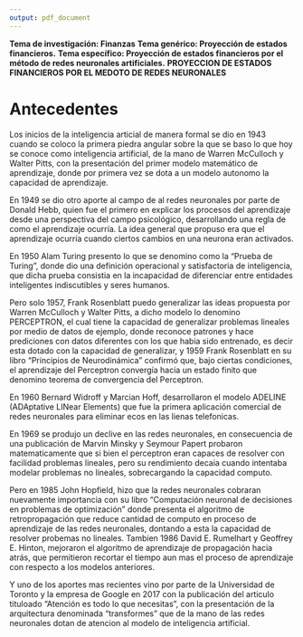 ```yaml
---
output: pdf_document
---
```


**Tema de investigación: Finanzas**
\newline
**Tema genérico: Proyección de estados financieros.**
\newline
**Tema específico: Proyección de estados financieros por el método de redes neuronales artificiales.**
\newline
\newline
**PROYECCION DE ESTADOS FINANCIEROS POR EL MEDOTO DE REDES NEURONALES**

# Antecedentes

Los inicios de la inteligencia articial de manera formal se dio en 1943 cuando se coloco la primera piedra angular sobre la que se baso lo que hoy se conoce como inteligencia artificial, de la mano de Warren McCulloch y Walter Pitts, con la presentación del primer modelo matemático de aprendizaje, donde por primera vez se dota a un modelo autonomo la capacidad de aprendizaje.

En 1949 se dio otro aporte al campo de al redes neuronales por parte de Donald Hebb, quien fue el primero en explicar los procesos del aprendizaje desde una perspectiva del campo psicológico, desarrollando una regla de como el aprendizaje ocurría. La idea general que propuso era que el aprendizaje ocurría cuando ciertos cambios en una neurona eran activados. 

En 1950 Alam Turing presento lo que se denomino como la "Prueba de Turing", donde dio una definición operacional y satisfactoria de inteligencia, que dicha prueba consistia en la incapacidad de diferenciar entre entidades inteligentes indiscutibles y seres humanos.

Pero solo 1957, Frank Rosenblatt puedo generalizar las ideas propuesta por Warren McCulloch y Walter Pitts, a dicho modelo lo denomino PERCEPTRON, el cual tiene la capacidad de generalizar problemas lineales por medio de datos de ejemplo, donde reconoce patrones y hace prediciones con datos diferentes con los que habia sido entrenado, es decir esta dotado con la capacidad de generalizar, y 1959 Frank Rosenblatt en su libro "Principios de Neurodinámica" confirmó que, bajo ciertas condiciones, el aprendizaje del Perceptron convergía hacia un estado
finito que denomino teorema de convergencia del Perceptron.

En 1960 Bernard Widroff y Marcian Hoff, desarrollaron el modelo ADELINE (ADAptative LINear Elements) que fue la primera aplicación comercial de redes neuronales para eliminar ecos en las lienas telefonicas.

En 1969 se produjo un declive en las redes neuronales, en consecuencia de una publicación de Marvin Minsky y Seymour Papert probaron matematicamente que si bien el perceptron eran capaces de resolver con facilidad problemas lineales, pero su rendimiento decaia cuando intentaba modelar problemas no lineales, sobrecargando la capacidad computo.

Pero en 1985 John Hopfield, hizo que la redes neuronales cobraran nuevamente importancia con su libro "Computación neuronal de decisiones en problemas de optimización" donde presenta el algoritmo de retropropagación que reduce cantidad de computo en proceso de aprendizaje de las redes neuronales, dontando a esta la capacidad de resolver probemas no lineales. Tambien 1986 David E. Rumelhart y Geoffrey E. Hinton, mejoraron el algoritmo de aprendizaje de propagación hacia atrás, que permitieron recortar el tiempo aun mas el proceso de aprendizaje con respecto a los modelos anteriores.

Y uno de los aportes mas recientes vino por parte de la Universidad de Toronto y la empresa de Google en 2017 con la publicación del articulo tituloado "Atención es todo lo que necesitas", con la presentación de la arquitectura denominada "transformes" que de la mano de las redes neuronales dotan de atencion al modelo de inteligencia artificial.




